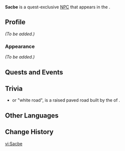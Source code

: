 {{Meta
<!-- Remove this template after adding the missing info -->
|missing_NPC_profile  = yes
<!--
|missing_NPC_idle     = yes
|missing_NPC_dialogue = yes
-->
}}
{{Character Infobox
|type             = Quest NPC
|image            = NPC Sacbe.png
|realname         = <!-- Optional, if different from in-game name -->
|deceased         = <!-- Past (for deceased prior to events of the game) or free response -->
|region           = Natlan
|location         = Natlan
|affiliation      = Children of Echoes
|title            = 

|ancestry         = <!-- Clan/family -->
|father           = 
|mother           = 
|spouse           = 
|sibling          = 
|child            = 
|relative         = 

|voiceEN          = 
|voiceCN          = 
|voiceJP          = 
|voiceKR          = 
}}
'''Sacbe''' is a quest-exclusive [[NPC]] that appears in the {{Quest|The Flickering Light Splits in Twain}}.
<!--
==Location==
{{subst:#tag:gallery|
NPC Location {{subst:#titleparts:{{subst:PAGENAME}}}}.png{{subst:!}}{{subst:#titleparts:{{subst:PAGENAME}}}}'s location
NPC Location {{subst:#titleparts:{{subst:PAGENAME}}}} Context.png{{subst:!}}Additional context
}}
-->
==Profile==
<!--Detailed story/lore information goes here.-->
''(To be added.)''

===Appearance===
<!--Keep appearance section short and concise. Limit to 2 paragraphs with 3-4 sentences each.-->
''(To be added.)''

==Quests and Events==
{{Quests and Events}}
<!--
==Idle Quotes==
{{Dialogue Start}}
:{{DIcon|Idle}} {{Tx}}
::{{A|VO {{subst:#titleparts:{{subst:PAGENAME}}}} 01.ogg}} "{{Tx}}"
{{Dialogue End}}

==Dialogue==
{{Dialogue Start}}
:'''{{subst:#titleparts:{{subst:PAGENAME}}}}:''' 
:{{DIcon}}
{{Dialogue End}}

==Event Dialogue==
===Event Name===
{{Dialogue Start}}
:'''{{subst:#titleparts:{{subst:PAGENAME}}}}:'''
{{Dialogue End}}
-->
==Trivia==

* {{W|Sacbe}} or "white road", is a raised paved road built by the {{W|Maya civilization}} of {{W|Pre-Columbian era|Pre-Columbian Mesoamerica}}.

==Other Languages==
{{Other Languages|default_hidden=1
|en      = Sacbe
|zhs     = 萨科巴
|zhs_rm  = Sàkēbā
|zht     = 薩科巴
|zht_rm  = Sàkēbā
|ja      = サクベ
|ja_rm   = Sakube
|ko      = 사코베
|es      = Sacbé
|fr      = Sacbe
|ru      = Сакбе
|th      = Sacbe
|vi      = Sacbe
|de      = Sacbe
|id      = Sacbe
|pt      = Sacbe
|tr      = Sacbe
|it      = Sacbe
}}

==Change History==
{{Change History|5.1}}
<!--
==References==
{{Reflist}}
-->

[[vi:Sacbe]]